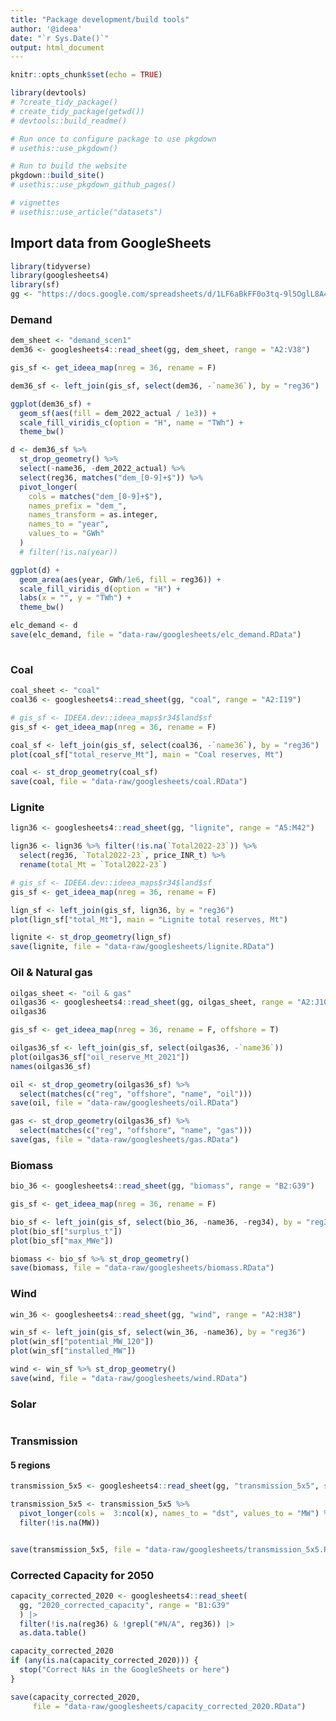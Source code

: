 ```yaml
---
title: "Package development/build tools"
author: '@ideea'
date: "`r Sys.Date()`"
output: html_document
---
```


```r
knitr::opts_chunk$set(echo = TRUE)
```

```r
library(devtools)
# ?create_tidy_package()
# create_tidy_package(getwd())
# devtools::build_readme()

# Run once to configure package to use pkgdown
# usethis::use_pkgdown()

# Run to build the website
pkgdown::build_site()
# usethis::use_pkgdown_github_pages()

# vignettes
# usethis::use_article("datasets")

```


## Import data from GoogleSheets
```r
library(tidyverse)
library(googlesheets4)
library(sf)
gg <- "https://docs.google.com/spreadsheets/d/1LF6aBkFF0o3tq-9l5OglL8A4eukG_en2pVQS7VKb23c/edit?usp=sharing"

```

### Demand
```r
dem_sheet <- "demand_scen1"
dem36 <- googlesheets4::read_sheet(gg, dem_sheet, range = "A2:V38")

gis_sf <- get_ideea_map(nreg = 36, rename = F)

dem36_sf <- left_join(gis_sf, select(dem36, -`name36`), by = "reg36")

ggplot(dem36_sf) +
  geom_sf(aes(fill = dem_2022_actual / 1e3)) +
  scale_fill_viridis_c(option = "H", name = "TWh") +
  theme_bw()

d <- dem36_sf %>%
  st_drop_geometry() %>%
  select(-name36, -dem_2022_actual) %>%
  select(reg36, matches("dem_[0-9]+$")) %>%
  pivot_longer(
    cols = matches("dem_[0-9]+$"), 
    names_prefix = "dem_", 
    names_transform = as.integer, 
    names_to = "year", 
    values_to = "GWh"
  )
  # filter(!is.na(year))

ggplot(d) +
  geom_area(aes(year, GWh/1e6, fill = reg36)) +
  scale_fill_viridis_d(option = "H") +
  labs(x = "", y = "TWh") +
  theme_bw()

elc_demand <- d
save(elc_demand, file = "data-raw/googlesheets/elc_demand.RData")
  
```

### Coal
```r
coal_sheet <- "coal"
coal36 <- googlesheets4::read_sheet(gg, "coal", range = "A2:I19")

# gis_sf <- IDEEA.dev::ideea_maps$r34$land$sf
gis_sf <- get_ideea_map(nreg = 36, rename = F)

coal_sf <- left_join(gis_sf, select(coal36, -`name36`), by = "reg36")
plot(coal_sf["total_reserve_Mt"], main = "Coal reserves, Mt")

coal <- st_drop_geometry(coal_sf)
save(coal, file = "data-raw/googlesheets/coal.RData")

```

### Lignite
```r
lign36 <- googlesheets4::read_sheet(gg, "lignite", range = "A5:M42")

lign36 <- lign36 %>% filter(!is.na(`Total2022-23`)) %>%
  select(reg36, `Total2022-23`, price_INR_t) %>%
  rename(total_Mt = `Total2022-23`)

# gis_sf <- IDEEA.dev::ideea_maps$r34$land$sf
gis_sf <- get_ideea_map(nreg = 36, rename = F)

lign_sf <- left_join(gis_sf, lign36, by = "reg36")
plot(lign_sf["total_Mt"], main = "Lignite total reserves, Mt")

lignite <- st_drop_geometry(lign_sf)
save(lignite, file = "data-raw/googlesheets/lignite.RData")
```


### Oil & Natural gas
```r
oilgas_sheet <- "oil & gas"
oilgas36 <- googlesheets4::read_sheet(gg, oilgas_sheet, range = "A2:J10")
oilgas36

gis_sf <- get_ideea_map(nreg = 36, rename = F, offshore = T)

oilgas36_sf <- left_join(gis_sf, select(oilgas36, -`name36`))
plot(oilgas36_sf["oil_reserve_Mt_2021"])
names(oilgas36_sf)

oil <- st_drop_geometry(oilgas36_sf) %>%
  select(matches(c("reg", "offshore", "name", "oil")))
save(oil, file = "data-raw/googlesheets/oil.RData")

gas <- st_drop_geometry(oilgas36_sf) %>%
  select(matches(c("reg", "offshore", "name", "gas")))
save(gas, file = "data-raw/googlesheets/gas.RData")

```


### Biomass
```r
bio_36 <- googlesheets4::read_sheet(gg, "biomass", range = "B2:G39")

gis_sf <- get_ideea_map(nreg = 36, rename = F)

bio_sf <- left_join(gis_sf, select(bio_36, -name36, -reg34), by = "reg36")
plot(bio_sf["surplus_t"])
plot(bio_sf["max_MWe"])

biomass <- bio_sf %>% st_drop_geometry()
save(biomass, file = "data-raw/googlesheets/biomass.RData")
```

### Wind
```r
win_36 <- googlesheets4::read_sheet(gg, "wind", range = "A2:H38")

win_sf <- left_join(gis_sf, select(win_36, -name36), by = "reg36")
plot(win_sf["potential_MW_120"])
plot(win_sf["installed_MW"])

wind <- win_sf %>% st_drop_geometry()
save(wind, file = "data-raw/googlesheets/wind.RData")

```

### Solar
```r

```

### Transmission
#### 5 regions
```r
transmission_5x5 <- googlesheets4::read_sheet(gg, "transmission_5x5", skip = 1)

transmission_5x5 <- transmission_5x5 %>%
  pivot_longer(cols =  3:ncol(x), names_to = "dst", values_to = "MW") %>%
  filter(!is.na(MW))


save(transmission_5x5, file = "data-raw/googlesheets/transmission_5x5.RData")
```

### Corrected Capacity for 2050
```r
capacity_corrected_2020 <- googlesheets4::read_sheet(
  gg, "2020_corrected_capacity", range = "B1:G39"
  ) |> 
  filter(!is.na(reg36) & !grepl("#N/A", reg36)) |>
  as.data.table()

capacity_corrected_2020
if (any(is.na(capacity_corrected_2020))) {
  stop("Correct NAs in the GoogleSheets or here")
}

save(capacity_corrected_2020, 
     file = "data-raw/googlesheets/capacity_corrected_2020.RData")

```

